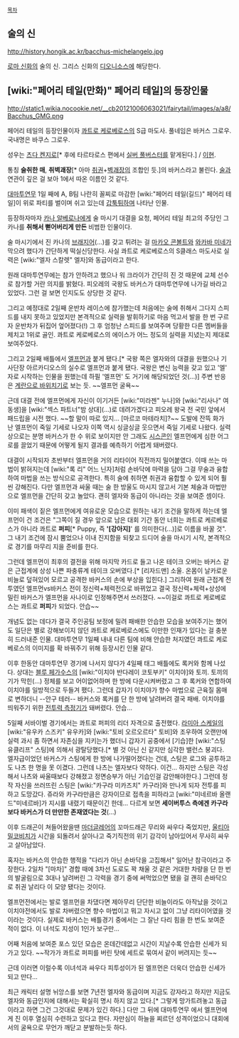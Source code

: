  [[목차]]

== 술의 신 ==
http://history.hongik.ac.kr/bacchus-michelangelo.jpg

[[로마 신화]]의 술의 신. 그리스 신화의 [[디오니소스]]에 해당한다. 

== [wiki:"페어리 테일(만화)" 페어리 테일]의 등장인물 ==
http://static1.wikia.nocookie.net/__cb20121006063021/fairytail/images/a/a8/Bacchus_GMG.png

페어리 테일의 등장인물이자 [[콰트로 케로베로스]]의 S급 마도사. 풀네임은 바커스 그로우. 국내명은 바쿠스 그로우.

성우는 [[츠다 켄지로]][* 후에 타르타로스 편에서 [[실버 풀버스터]]를 맡게된다.] / [[이현(성우)|이현]].

통칭 '''술취한 매''', '''취벽괘장'''[* 아마 [[취권]]+[[벽괘장]]의 조합인 듯.]의 바커스라고 불린다. [[술]]과 연관이 깊은 걸 보아 1에서 따온 이름인 것 같다.

[[대마투연무]] 1일 째에 A, B팀 나란히 꼴찌로 마감한 [wiki:"페어리 테일(길드)" 페어리 테일]이 위로 파티를 벌이며 쉬고 있는데 [[갑툭튀]]하며 나타난 인물.

등장하자마자 [[카나 알베로나]]에게 술 마시기 대결을 요청, 페어리 테일 최고의 주당인 그 카나를 '''취해서 뻗어버리게 만든''' 비범한 인물이다. 

술 마시기에서 진 카나의 [[브래지어]](...)를 갖고 튀려는 걸 [[마카오 콘볼트]]와 [[와카바 미네]]가 막으려 했다가 간단하게 떡실신당한다. 사실 콰트로 케로베로스의 S클래스 마도사로 실력은 [wiki:"엘자 스칼렛" 엘자]와 동급이라고 한다.

원래 대마투연무에는 참가 안하려고 했으나 워 크라이가 간단히 진 것 때문에 교체 선수로 참가할 거란 의지를 밝혔다. 피오레의 국왕도 바커스가 대마투연무에 나가길 바라고 있었다. 그런 걸 보면 인지도도 상당한 것 같다.

그리고 예정대로 2일째 운반차 레이스에 참가했는데 처음에는 술에 취해서 그다지 스피드를 내지 못하고 있었지만 본격적으로 실력을 발휘하기로 마음 먹고서 발을 한 번 구르자 운반차가 뒤집어 엎어졌다(!) 그 후 엄청난 스피드를 보여주며 당황한 다른 멤버들을 제치고 1위로 골인. 콰트로 케로베로스의 에이스가 어느 정도의 실력을 지녔는지 제대로 보여주었다.

그리고 2일째 배틀에서 [[엘프먼]]과 붙게 됐다.[* 국왕 쪽은 엘자와의 대결을 원했으나 기사단장 아르카디오스의 실수로 엘프먼과 붙게 됐다. 국왕은 변신 능력을 갖고 있고 '엘' 자로 시작하는 인물을 원했는데 하필 '엘프먼' 도 거기에 해당되었던 것(...)] 주변 반응은 [[계란으로 바위치기]]로 보는 듯. ~~엘프먼 굴욕~~ 

근데 대결 전에 엘프먼에게 자신이 이기거든 [wiki:"미라젠" 누나]와 [wiki:"리사나" 여동생]을 [wiki:"섹스 파트너"밤 상대](...)로 데려가겠다고 피오레 왕국 전 국민 앞에서 패드립을 시전 했다. ~~할 말이 따로 있지... [마르코 마테라치]?~~ 도발에 잔뜩 화가 난 엘프먼이 죽일 기세로 나오자 이쪽 역시 싱글싱글 웃으면서 죽일 기세로 나왔다. 실력상으로는 분명 바커스가 한 수 위로 보이지만 안 그래도 [[시스콘]]인 엘프먼에게 심한 어그로를 끌었기 때문에 어떻게 될지 결과를 예측하기 어렵게 돼버렸다.

대결이 시작되자 초반부터 엘프먼을 거의 리타이어 직전까지 밀어붙였다. 이때 쓰는 마법이 밝혀지는데 [wiki:"록 리" 어느 닌자]처럼 손바닥에 마력을 담아 그걸 무술과 융합하여 마법을 쓰는 방식으로 공격한다. 특히 술에 취하면 취권과 융합할 수 있게 되어 훨씬 강해진다. 다만 엘프먼과 싸울 때는 술 한 방울도 마시지 않고서 기본 체술과 마법만으로 엘프먼을 간단히 갖고 놀았다. 괜히 엘자와 동급이 아니라는 것을 보여준 셈이다.

이미 패색이 짙은 엘프먼에게 여유로운 모습으로 원하는 내기 조건을 말하게 하는데 엘프먼이 건 조건은 "그쪽이 질 경우 앞으로 남은 대회 기간 동안 너희는 콰트로 케르베로스가 아니라 콰트로 '''퍼피'''[* Puppy, 즉 ''''[강아지]'''' 를 의미한다(...)]로 이름을 바꿀 것". 그 내기 조건에 잠시 뿜었으나 이내 진지함을 되찾고 드디어 술을 마시기 시작, 본격적으로 경기를 마무리 지을 준비를 한다.

그런데 엘프먼이 최후의 결전을 위해 마지막 카드로 들고 나온 테이크 오버는 바커스 같은 근접계에 상성 나쁜 파충류계 테이크 오버였다.[* [리자드맨] 소울. 온몸이 날카로운 비늘로 덮혀있어 모르고 공격한 바커스의 손에 부상을 입힌다.] 그리하여 원래 근접계 전투였던 엘프먼vs바커스 전이 정신력+체력전으로 바뀌었고 결국 정신력+체력+상성에 밀린 바커스가 엘프먼을 사나이로 인정해주면서 쓰러졌다. ~~이걸로 콰트로 케로베로스는 콰트로 '''퍼피'''가 되었다. 안습~~

개념도 없는 데다가 결국 주인공팀 보정에 밀려 패배한 안습한 모습을 보여주기는 했어도 일단은 별로 강해보이지 않던 콰트로 케로베로스에도 이만한 인재가 있다는 걸 충분히 드러내준 인물. 대마투연무 1일째 내내 다른 팀에 비해 안습한 처지였던 콰트로 케로베로스의 이미지를 확 바꿔주기 위해 등장시킨 인물 같다.

이후 한동안 대마투연무 경기에 나서지 않다가 4일째 태그 배틀에도 록커와 함께 나섰다. 상대는 [[블루 페가수스]]의 [wiki:"이치야 반다레이 코토부키" 이치야]와 토끼. 토끼의 기가 막힌(...) 정체를 보고 어이없어하며 한 방에 다운시켜버렸고 그 후 록커와 연합하여 이치야를 일방적으로 두들겨 팼다. 그런데 갑자기 이치야가 향수 마법으로 근육질 몸매로 변하더니 --안구 테러-- 바커스와 록커를 단 한 방에 날려버려 결국 패배. 이치야를 띄워주기 위한 [[전투력 측정기]]가 돼버렸다. 안습...

5일째 서바이벌 경기에서는 콰트로 퍼피의 리더 자격으로 출전했다. [[라미아 스케일]]의 [wiki:"유우카 스즈키" 유우카]와 [wiki:"토비 오르오르타" 토비]와 조우하여 오랜만에 실력 과시 좀 하면서 자존심을 지키는가 했더니 갑자기 공중에서 [기습]한 [wiki:"스팅 유클리프" 스팅]에 의해서 광탈당했다.[* 별 것 아닌 신 같지만 심각한 밸런스 붕괴다. 엘자급이었던 바커스가 스팅에게 한 방에 나가떨어졌다는 건데, 스팅은 로그와 공투하고도 나츠 한 명을 못 이겼다. 그런데 나츠는 엘자보다 약하다. 이건... 하지만 스팅은 각성해서 나츠와 싸울때보다 강해졌고 정면승부가 아닌 기습인걸 감안해야한다.] 그런데 정작 자신을 쓰러뜨린 스팅은 [wiki:"카구라 미카즈치" 카구라]와 만나게 되자 전투를 피하고 도망갔다. 쥬라와 카구라만큼은 강자이므로 접촉을 피하라고 [wiki:"미네르바 올랜드"미네르바]가 지시를 내렸기 때문이긴 한데... 다르게 보면 '''세이버투스 측에겐 카구라보다 바커스가 더 만만한 존재였다는 것'''(...)

이후 드래곤이 쳐들어왔을땐 [[마더글레어]]의 꼬마드래곤 무리와 싸우다 죽었지만, [[울티아 밀코비치]]가 시간을 되돌려서 살아나고 죽기직전의 위기 감각이 남아있어서 무사히 싸우고 살아남았다.

혹자는 바커스의 안습한 행적을 "다리가 아닌 손바닥을 고집해서" 일어난 참극이라고 주장한다. 2일차 "[마차]" 경합 때에 3차선 도로도 꽉 채울 것 같은 거대한 차량을 단 한 번의 발굴림으로 3대나 날려버린 그 각력을 경기 중에 써먹었으면 됐을 걸 괜히 손바닥으로 취권 날리다 이 모양 됐다는 것이다.

엘프먼전에서는 발로 엘프먼을 차댔다면 제아무리 단단한 비늘이라도 아작났을 것이고 이치야전에서도 발로 차버렸으면 향수 마법이고 뭐고 자시고 없이 그냥 리타이어였을 것이라는 것이다. 실제로 바커스는 배틀경기 중에서는 그 잘난 다리 힘을 한 번도 보여준 적이 없다. 이 녀석도 지성이 1인가 보구만...

어째 처음에 보여준 포스 있던 모습은 온데간데없고 시간이 지날수록 안습한 신세가 되가고 있다. ~~작가가 콰트로 퍼피를 버린 탓에 세트로 묶여서 같이 버려지는 듯~~

근데 이러면 이럴수록 이녀석과 싸우다 피투성이가 된 엘프먼은 더욱더 안습한 신세가 되고 만다...

최근 캐릭터 설명 뉘앙스를 보면 7년전 엘자와 동급이며 지금도 강자라고 하지만 지금도 엘자와 동급인지에 대해서는 확실히 명시 하지 않고 있다.[* 그렇게 망가트려놓고 동급이라고 하면 그건 그것대로 문제가 있긴 하다.] 다만 그 뒤에 대마투연무 에서 엘프먼에게 진 이후 열심히 수련하고 있다고 한다. 자만심이 하늘을 찌르던 성격이었으니 대회에서의 굴욕으로 무언가 깨닫고 분발하는듯 하다.
